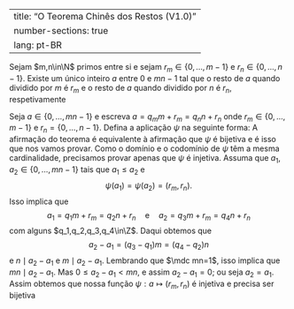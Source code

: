 
---
title: "O Teorema Chinês dos Restos (V1.0)"
number-sections: true
lang: pt-BR
---


:::{#thm-}
Sejam $m,n\in\N$ primos entre si e sejam $r_m\in\{0,\ldots,m-1\}$ e $r_n\in\{0,\ldots,n-1\}$. Existe um único inteiro $a$ entre $0$ e $mn-1$ tal que o resto de $a$ quando dividido por $m$ é $r_m$ e o resto de $a$ quando dividido por $n$ é $r_n$, respetivamente
:::


:::{.proof}
Seja $a\in\{0,\ldots,mn-1\}$ e escreva $a=q_mm+r_m=q_nn+r_n$ onde $r_m\in\{0,\ldots,m-1\}$ e $r_n=\{0,\ldots,n-1\}$. Defina a aplicação $\psi$ na seguinte forma:
\begin{align*}
\psi&:\{0,\ldots,mn-1\}\to \{0,\ldots,m-1\}\times\{0,\ldots,n-1\}\\
a&\mapsto(r_m,r_n).
\end{align*}
A afirmação do teorema é equivalente à afirmação que $\psi$ é bijetiva e é isso que nos vamos provar. Como o domínio e o codomínio de $\psi$ têm a mesma cardinalidade, precisamos provar apenas que $\psi$ é injetiva. Assuma que $a_1,a_2\in\{0,\ldots,mn-1\}$ tais que $a_1\leq a_2$ e
$$
\psi(a_1)=\psi(a_2)=(r_m,r_n).
$$
Isso implica que
$$
a_1=q_1m+r_m=q_2n+r_n\quad \mbox{e}\quad a_2=q_3m+r_m=q_4n+r_n
$$
com alguns $q_1,q_2,q_3,q_4\in\Z$. Daqui obtemos que
$$
a_2-a_1=(q_3-q_1)m=(q_4-q_2)n
$$
e $n\mid a_2-a_1$ e $m\mid a_2-a_1$. Lembrando que $\mdc mn=1$, isso implica que $mn\mid a_2-a_1$. Mas $0\leq a_2-a_1 < mn$, e assim $a_2-a_1=0$; ou seja $a_2=a_1$. Assim obtemos que nossa função $\psi:a\mapsto (r_m,r_n)$ é injetiva e precisa ser bijetiva
:::


